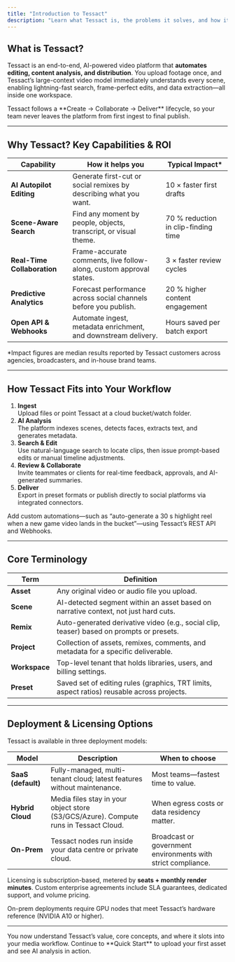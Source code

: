 ```yaml
---
title: "Introduction to Tessact"
description: "Learn what Tessact is, the problems it solves, and how its AI-driven workflow helps you create, collaborate on, and deliver video content at scale."
---
```


## What is Tessact?

Tessact is an end-to-end, AI-powered video platform that **automates editing, content analysis, and distribution**. You upload footage once, and Tessact’s large-context video model immediately understands every scene, enabling lightning-fast search, frame-perfect edits, and data extraction—all inside one workspace.

<Info>
Tessact follows a **Create → Collaborate → Deliver** lifecycle, so your team never leaves the platform from first ingest to final publish.
</Info>

---

## Why Tessact? Key Capabilities & ROI

| Capability | How it helps you | Typical Impact* |
|------------|-----------------|-----------------|
| **AI Autopilot Editing** | Generate first-cut or social remixes by describing what you want. | 10 × faster first drafts |
| **Scene-Aware Search** | Find any moment by people, objects, transcript, or visual theme. | 70 % reduction in clip-finding time |
| **Real-Time Collaboration** | Frame-accurate comments, live follow-along, custom approval states. | 3 × faster review cycles |
| **Predictive Analytics** | Forecast performance across social channels before you publish. | 20 % higher content engagement |
| **Open API & Webhooks** | Automate ingest, metadata enrichment, and downstream delivery. | Hours saved per batch export |

<Note>
*Impact figures are median results reported by Tessact customers across agencies, broadcasters, and in-house brand teams.
</Note>

---

## How Tessact Fits into Your Workflow

1. **Ingest**  
   Upload files or point Tessact at a cloud bucket/watch folder.  
2. **AI Analysis**  
   The platform indexes scenes, detects faces, extracts text, and generates metadata.  
3. **Search & Edit**  
   Use natural-language search to locate clips, then issue prompt-based edits or manual timeline adjustments.  
4. **Review & Collaborate**  
   Invite teammates or clients for real-time feedback, approvals, and AI-generated summaries.  
5. **Deliver**  
   Export in preset formats or publish directly to social platforms via integrated connectors.

<Tip>
Add custom automations—such as “auto-generate a 30 s highlight reel when a new game video lands in the bucket”—using Tessact’s REST API and Webhooks.
</Tip>

---

## Core Terminology

| Term | Definition |
|------|------------|
| **Asset** | Any original video or audio file you upload. |
| **Scene** | AI-detected segment within an asset based on narrative context, not just hard cuts. |
| **Remix** | Auto-generated derivative video (e.g., social clip, teaser) based on prompts or presets. |
| **Project** | Collection of assets, remixes, comments, and metadata for a specific deliverable. |
| **Workspace** | Top-level tenant that holds libraries, users, and billing settings. |
| **Preset** | Saved set of editing rules (graphics, TRT limits, aspect ratios) reusable across projects. |

---

## Deployment & Licensing Options

Tessact is available in three deployment models:

| Model | Description | When to choose |
|-------|-------------|----------------|
| **SaaS (default)** | Fully-managed, multi-tenant cloud; latest features without maintenance. | Most teams—fastest time to value. |
| **Hybrid Cloud** | Media files stay in your object store (S3/GCS/Azure). Compute runs in Tessact Cloud. | When egress costs or data residency matter. |
| **On-Prem** | Tessact nodes run inside your data centre or private cloud. | Broadcast or government environments with strict compliance. |

Licensing is subscription-based, metered by **seats + monthly render minutes**. Custom enterprise agreements include SLA guarantees, dedicated support, and volume pricing.

<Warning>
On-prem deployments require GPU nodes that meet Tessact’s hardware reference (NVIDIA A10 or higher).
</Warning>

---

<Check>
You now understand Tessact’s value, core concepts, and where it slots into your media workflow. Continue to **Quick Start** to upload your first asset and see AI analysis in action.
</Check>